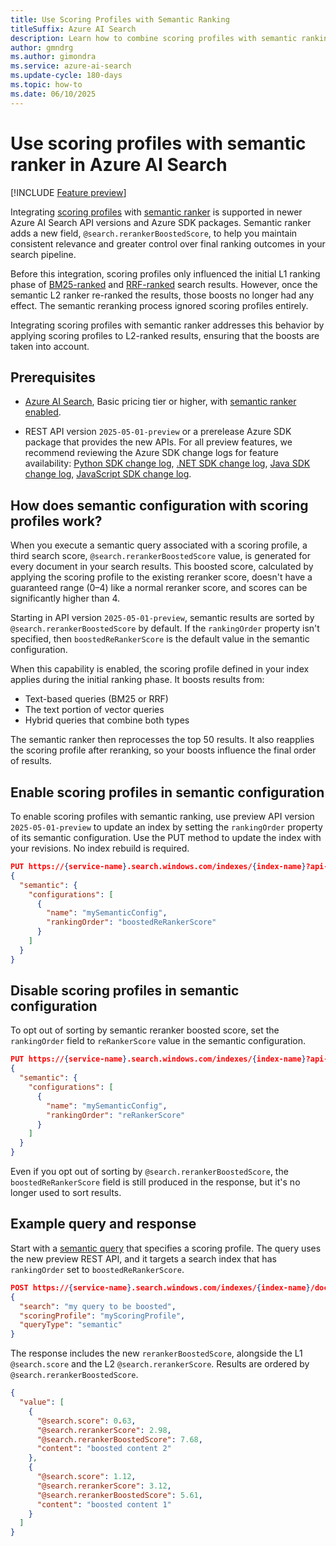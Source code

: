 ```yaml
---
title: Use Scoring Profiles with Semantic Ranking
titleSuffix: Azure AI Search
description: Learn how to combine scoring profiles with semantic ranking in Azure AI Search to optimize final document relevance.
author: gmndrg
ms.author: gimondra
ms.service: azure-ai-search
ms.update-cycle: 180-days
ms.topic: how-to
ms.date: 06/10/2025
---
```


# Use scoring profiles with semantic ranker in Azure AI Search

[!INCLUDE [Feature preview](./includes/previews/preview-generic.md)]

Integrating [scoring profiles](index-add-scoring-profiles.md) with [semantic ranker](semantic-search-overview.md) is supported in newer Azure AI Search API versions and Azure SDK packages. Semantic ranker adds a new field, `@search.rerankerBoostedScore`, to help you maintain consistent relevance and greater control over final ranking outcomes in your search pipeline.

Before this integration, scoring profiles only influenced the initial L1 ranking phase of [BM25-ranked](index-similarity-and-scoring.md) and [RRF-ranked](hybrid-search-ranking.md) search results. However, once the semantic L2 ranker re-ranked the results, those boosts no longer had any effect. The semantic reranking process ignored scoring profiles entirely.

Integrating scoring profiles with semantic ranker addresses this behavior by applying scoring profiles to L2-ranked results, ensuring that the boosts are taken into account.

## Prerequisites

- [Azure AI Search](search-create-service-portal.md), Basic pricing tier or higher, with [semantic ranker enabled](semantic-how-to-enable-disable.md).

- REST API version `2025-05-01-preview` or a prerelease Azure SDK package that provides the new APIs. For all preview features, we recommend reviewing the Azure SDK change logs for feature availability: [Python SDK change log](https://github.com/Azure/azure-sdk-for-python/blob/main/sdk/search/azure-search-documents/CHANGELOG.md), [.NET SDK change log](https://github.com/Azure/azure-sdk-for-net/blob/main/sdk/search/Azure.Search.Documents/CHANGELOG.md), [Java SDK change log](https://github.com/Azure/azure-sdk-for-java/blob/main/sdk/search/azure-search-documents/CHANGELOG.md), [JavaScript SDK change log](https://github.com/Azure/azure-sdk-for-js/blob/main/sdk/search/search-documents/CHANGELOG.md).

## How does semantic configuration with scoring profiles work?

When you execute a semantic query associated with a scoring profile, a third search score, `@search.rerankerBoostedScore` value, is generated for every document in your search results. This boosted score, calculated by applying the scoring profile to the existing reranker score, doesn't have a guaranteed range (0–4) like a normal reranker score, and scores can be significantly higher than 4.

Starting in API version `2025-05-01-preview`, semantic results are sorted by `@search.rerankerBoostedScore` by default. If the `rankingOrder` property isn't specified, then `boostedReRankerScore` is the default value in the semantic configuration.

When this capability is enabled, the scoring profile defined in your index applies during the initial ranking phase.
It boosts results from:

- Text-based queries (BM25 or RRF)
- The text portion of vector queries
- Hybrid queries that combine both types

The semantic ranker then reprocesses the top 50 results. It also reapplies the scoring profile after reranking, so your boosts influence the final order of results.

## Enable scoring profiles in semantic configuration

To enable scoring profiles with semantic ranking, use preview API version `2025-05-01-preview` to update an index by setting the `rankingOrder` property of its semantic configuration. Use the PUT method to update the index with your revisions. No index rebuild is required.

```json
PUT https://{service-name}.search.windows.com/indexes/{index-name}?api-version=2025-05-01-Preview
{
  "semantic": {
    "configurations": [
      {
        "name": "mySemanticConfig",
        "rankingOrder": "boostedReRankerScore"
      }
    ]
  }
}
```

## Disable scoring profiles in semantic configuration

To opt out of sorting by semantic reranker boosted score, set the `rankingOrder` field to `reRankerScore` value in the semantic configuration.

```json
PUT https://{service-name}.search.windows.com/indexes/{index-name}?api-version=2024-05-01-Preview
{
  "semantic": {
    "configurations": [
      {
        "name": "mySemanticConfig",
        "rankingOrder": "reRankerScore"
      }
    ]
  }
}
```

Even if you opt out of sorting by `@search.rerankerBoostedScore`, the `boostedReRankerScore` field is still produced in the response, but it's no longer used to sort results. 

## Example query and response

Start with a [semantic query](semantic-how-to-query-request.md) that specifies a scoring profile. The query uses the new preview REST API, and it targets a search index that has `rankingOrder` set to `boostedReRankerScore`.

```json
POST https://{service-name}.search.windows.com/indexes/{index-name}/docs/search?api-version=2025-05-01-Preview
{
  "search": "my query to be boosted",
  "scoringProfile": "myScoringProfile",
  "queryType": "semantic"
}
```

The response includes the new `rerankerBoostedScore`, alongside the L1 `@search.score` and the L2 `@search.rerankerScore`. Results are ordered by `@search.rerankerBoostedScore`.

```json
{
  "value": [
    {
      "@search.score": 0.63,
      "@search.rerankerScore": 2.98,
      "@search.rerankerBoostedScore": 7.68,
      "content": "boosted content 2"
    },
    {
      "@search.score": 1.12,
      "@search.rerankerScore": 3.12,
      "@search.rerankerBoostedScore": 5.61,
      "content": "boosted content 1"
    }
  ]
}
```

